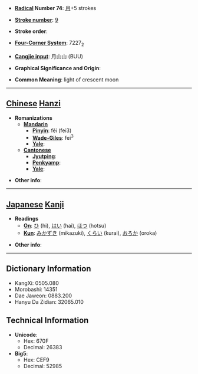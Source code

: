 * '''[[Wiktionary:Chinese radical index| Radical]] Number 74''': [[Wiktionary:Chinese radical index 月|月]]+5 strokes

* '''[[Wiktionary:Chinese total strokes index|Stroke number]]''': [[Wiktionary:Chinese total strokes index 9|9]]

* '''Stroke order''': 

* '''[[Wiktionary:Chinese four corner index|Four-Corner System]]''': 7227<sub>2</sub>

* '''[[Wiktionary:Chinese Cangjie index|Cangjie input]]''': 月山山 (BUU)

* '''Graphical Significance and Origin''': 

* '''Common Meaning''': light of crescent moon

----

== [[Chinese]] [[Hanzi]] ==

* '''Romanizations'''
** '''[[Mandarin]]'''
*** '''[[Pinyin]]''': fěi (fei3)
*** '''[[Wade-Giles]]''': fei<sup>3</sup>
*** '''[[Yale]]''': 
** '''[[Cantonese]]'''
*** '''[[Jyutping]]''':
*** '''[[Penkyamp]]''': 
*** '''[[Yale]]''': 

* '''Other info''': 

----

== [[Japanese]] [[Kanji]] ==

* '''Readings'''
** '''[[On]]''': [[ひ]] (hi), [[はい]] (hai), [[ほつ]] (hotsu)
** '''[[Kun]]''': [[みかずき]] (mikazuki), [[くらい]] (kurai), [[おろか]] (oroka)

* '''Other info''':  

----

== Dictionary Information ==

* KangXi: 0505.080
* Morobashi: 14351
* Dae Jaweon: 0883.200
* Hanyu Da Zidian: 32065.010

== Technical Information ==

* '''Unicode''':
** Hex: 670F
** Decimal: 26383
* '''Big5''':
** Hex: CEF9
** Decimal: 52985